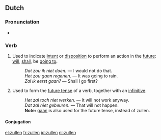 ==Dutch==

===Pronunciation===
* {{IPA|[ˈzœlə(n)]|lang=nl}}

===Verb===
{{nl-verb|irr}}

# {{context|lang=nl|modal auxiliary}} Used to indicate [[intent]] or [[disposition]] to perform an action in the [[future]]: [[will]], [[shall]], be [[going to]].
#: ''Dat zou ik niet doen.'' &mdash; I would not do that.
#: ''Het zou gaan regenen.'' &mdash; It was going to rain.
#: ''Zal ik eerst gaan?'' &mdash; Shall I go first?
# {{context|lang=nl|auxiliary}} Used to form the [[future tense]] of a verb, together with an [[infinitive]].
#: ''Het zal toch niet werken.'' &mdash; It will not work anyway.
#: ''Dat zal niet gebeuren.'' &mdash; That will not happen.
#: '''Note:''' [[gaan]] is also used for the future tense, instead of zullen.

====Conjugation====
{{nl-conj-irr|zal|zal|2a=zult|zal|zou|-|zulle|zoude|zult|zoudt|12a=kunt}}

[[el:zullen]]
[[fr:zullen]]
[[id:zullen]]
[[nl:zullen]]